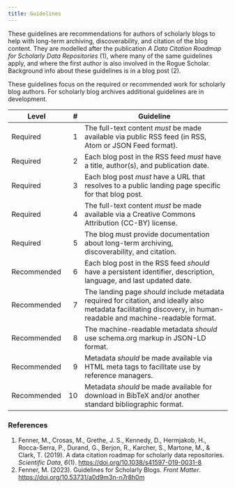 ```yaml
---
title: Guidelines
---
```


These guidelines are recommendations for authors of scholarly blogs to help with long-term archiving, discoverability, and citation of the blog content.
They are modelled after the publication *A Data Citation Roadmap for Scholarly Data Repositories* (1), where many of the same guidelines apply, and where the first author is also involved in the Rogue Scholar. Background info about these guidelines is in a blog post (2).

These guidelines focus on the required or recommended work for scholarly blog authors. For scholarly blog archives additional guidelines are in development.

| Level       | #  | Guideline                     |
| ----------- | -: | ----------------------------- | 
| Required    | 1  | The full-text content *must* be made available via public RSS feed (in RSS, Atom or JSON Feed format). |
| Required    | 2  | Each blog post in the RSS feed *must* have a title, author(s), and publication date. |
| Required    | 3  | Each blog post *must* have a URL that resolves to a public landing page specific for that blog post. |
| Required    | 4  | The full-text content *must* be made available via a Creative Commons Attribution (CC-BY) license. |
| Required    | 5  | The blog must provide documentation about long-term archiving, discoverability, and citation. |
| Recommended | 6  | Each blog post in the RSS feed *should* have a persistent identifier, description, language, and last updated date. |
| Recommended | 7  | The landing page *should* include metadata required for citation, and ideally also metadata facilitating discovery, in human-readable and machine-readable format. |
| Recommended | 8  | The machine-readable metadata *should* use schema.org markup in JSON-LD format. |
| Recommended | 9  | Metadata *should* be made available via HTML meta tags to facilitate use by reference managers. |
| Recommended | 10 | Metadata *should* be made available for download in BibTeX and/or another standard bibliographic format. |

### References

1. Fenner, M., Crosas, M., Grethe, J. S., Kennedy, D., Hermjakob, H., Rocca-Serra, P., Durand, G., Berjon, R., Karcher, S., Martone, M., &amp; Clark, T. (2019). A data citation roadmap for scholarly data repositories. <i>Scientific Data</i>, <i>6</i>(1). <a href="https://doi.org/10.1038/s41597-019-0031-8">https://doi.org/10.1038/s41597-019-0031-8</a>
1. Fenner, M. (2023). Guidelines for Scholarly Blogs. <i>Front Matter</i>. <a href="https://doi.org/10.53731/a0d9m3n-n7r8h0m">https://doi.org/10.53731/a0d9m3n-n7r8h0m</a>
